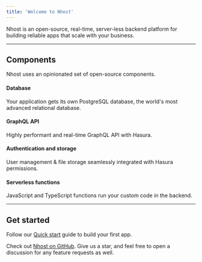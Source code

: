 ```yaml
---
title: 'Welcome to Nhost'
---
```


Nhost is an open-source, real-time, server-less backend platform for building reliable apps that scale with your business.

---

## Components

Nhost uses an opinionated set of open-source components.

#### Database

Your application gets its own PostgreSQL database, the world's most advanced relational database.

#### GraphQL API

Highly performant and real-time GraphQL API with Hasura.

#### Authentication and storage

User management & file storage seamlessly integrated with Hasura permissions.

#### Serverless functions

JavaScript and TypeScript functions run your custom code in the backend.

---

## Get started

Follow our [Quick start](/get-started/quick-start) guide to build your first app.

Check out [Nhost on GitHub](https://github.com/nhost/nhost). Give us a star, and feel free to open a discussion for any feature requests as well.
